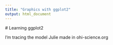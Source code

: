 ```yaml
---
title: "Graphics with ggplot2"
output: html_document
---
```


 # Learning ggplot2
 
 I'm tracing the model Julie made in ohi-science.org